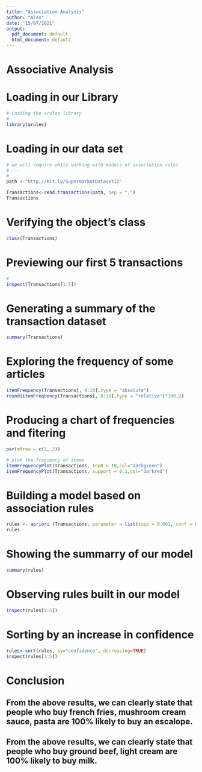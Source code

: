 ---
title: "Association Analysis"
author: "Alex"
date: "15/07/2021"
output:
  pdf_document: default
  html_document: default
---
# Associative Analysis



# Loading in our Library

```{r}
# Loading the arules library
#
library(arules)
```


# Loading in our data set
```{r}
# we will require while working with models of association rules
# ---
# 
path <-"http://bit.ly/SupermarketDatasetII"

Transactions<-read.transactions(path, sep = ",")
Transactions
```

# Verifying the object's class

```{r}

class(Transactions)
```

# Previewing our first 5 transactions
```{r}

#
inspect(Transactions[1:5])
```

# Generating a summary of the transaction dataset

```{r}

summary(Transactions)
```

# Exploring the frequency of some articles 
```{r}
itemFrequency(Transactions[, 8:10],type = "absolute")
round(itemFrequency(Transactions[, 8:10],type = "relative")*100,2)
```
# Producing a chart of frequencies and fitering 

```{r}

par(mfrow = c(1, 2))

# plot the frequency of items
itemFrequencyPlot(Transactions, topN = 10,col="darkgreen")
itemFrequencyPlot(Transactions, support = 0.1,col="darkred")
```
# Building a model based on association rules

```{r}

rules <- apriori (Transactions, parameter = list(supp = 0.001, conf = 0.8))
rules

```



# Showing the summarry of our model
```{r}
 
summary(rules)
```

# Observing rules built in our model
```{r}

inspect(rules[1:5])


```

# Sorting by an increase in confidence
```{r}

rules<-sort(rules, by="confidence", decreasing=TRUE)
inspect(rules[1:5])

```



# Conclusion
## From the above results, we can clearly state that people who buy french fries, mushroom cream sauce, pasta are 100% likely to buy an escalope.
## From the above results, we can clearly state that people who buy ground beef, light cream are 100% likely to buy milk.

